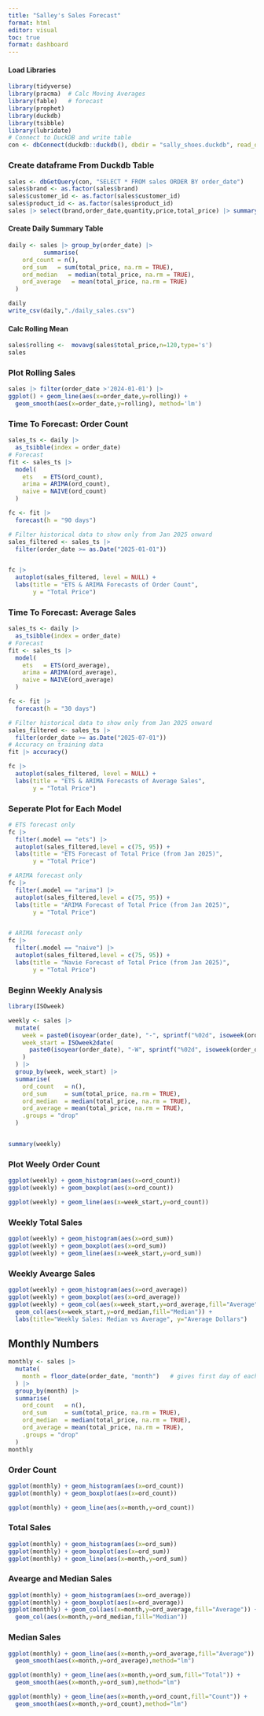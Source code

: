 ---
title: "Salley's Sales Forecast"
format: html
editor: visual
toc: true
format: dashboard
---

#### Load Libraries

```{r, echo=FALSE, message=FALSE}
library(tidyverse)
library(pracma)  # Calc Moving Averages
library(fable)   # forecast
library(prophet)
library(duckdb)
library(tsibble)
library(lubridate)
# Connect to DuckDB and write table
con <- dbConnect(duckdb::duckdb(), dbdir = "sally_shoes.duckdb", read_only = FALSE)
```

### Create dataframe From Duckdb Table

```{r}
sales <- dbGetQuery(con, "SELECT * FROM sales ORDER BY order_date")
sales$brand <- as.factor(sales$brand)
sales$customer_id <- as.factor(sales$customer_id)
sales$product_id <- as.factor(sales$product_id)
sales |> select(brand,order_date,quantity,price,total_price) |> summary()
```

#### Create Daily Summary Table

```{r}
daily <- sales |> group_by(order_date) |>
          summarise(
    ord_count = n(),
    ord_sum   = sum(total_price, na.rm = TRUE),
    ord_median   = median(total_price, na.rm = TRUE),
    ord_average   = mean(total_price, na.rm = TRUE)
  )

daily
write_csv(daily,"./daily_sales.csv")
```

#### Calc Rolling Mean

```{r}
sales$rolling <-  movavg(sales$total_price,n=120,type='s')
sales
```

### Plot Rolling Sales

```{r}

sales |> filter(order_date >'2024-01-01') |>
ggplot() + geom_line(aes(x=order_date,y=rolling)) +
  geom_smooth(aes(x=order_date,y=rolling), method='lm')
```

### Time To Forecast: Order Count

```{r}
sales_ts <- daily |>
  as_tsibble(index = order_date)
# Forecast
fit <- sales_ts |>
  model(
    ets   = ETS(ord_count),
    arima = ARIMA(ord_count),
    naive = NAIVE(ord_count)
  )

fc <- fit |>
  forecast(h = "90 days")

# Filter historical data to show only from Jan 2025 onward
sales_filtered <- sales_ts |>
  filter(order_date >= as.Date("2025-01-01"))


fc |>
  autoplot(sales_filtered, level = NULL) +
  labs(title = "ETS & ARIMA Forecasts of Order Count",
       y = "Total Price")
```

### Time To Forecast: Average Sales

```{r}
sales_ts <- daily |>
  as_tsibble(index = order_date)
# Forecast
fit <- sales_ts |>
  model(
    ets   = ETS(ord_average),
    arima = ARIMA(ord_average),
    naive = NAIVE(ord_average)
  )

fc <- fit |>
  forecast(h = "30 days")

# Filter historical data to show only from Jan 2025 onward
sales_filtered <- sales_ts |>
  filter(order_date >= as.Date("2025-07-01"))
# Accuracy on training data
fit |> accuracy()

```

```{r}
fc |>
  autoplot(sales_filtered, level = NULL) +
  labs(title = "ETS & ARIMA Forecasts of Average Sales",
       y = "Total Price")
```

### Seperate Plot for Each Model

```{r}
# ETS forecast only
fc |> 
  filter(.model == "ets") |>
  autoplot(sales_filtered,level = c(75, 95)) +
  labs(title = "ETS Forecast of Total Price (from Jan 2025)",
       y = "Total Price")

# ARIMA forecast only
fc |> 
  filter(.model == "arima") |>
  autoplot(sales_filtered,level = c(75, 95)) +
  labs(title = "ARIMA Forecast of Total Price (from Jan 2025)",
       y = "Total Price")


# ARIMA forecast only
fc |> 
  filter(.model == "naive") |>
  autoplot(sales_filtered,level = c(75, 95)) +
  labs(title = "Navie Forecast of Total Price (from Jan 2025)",
       y = "Total Price")
```

### Beginn Weekly Analysis


```{r}
library(ISOweek)

weekly <- sales |>
  mutate(
    week = paste0(isoyear(order_date), "-", sprintf("%02d", isoweek(order_date))),
    week_start = ISOweek2date(
      paste0(isoyear(order_date), "-W", sprintf("%02d", isoweek(order_date)), "-1")
    )
  ) |>
  group_by(week, week_start) |>
  summarise(
    ord_count   = n(),
    ord_sum     = sum(total_price, na.rm = TRUE),
    ord_median  = median(total_price, na.rm = TRUE),
    ord_average = mean(total_price, na.rm = TRUE),
    .groups = "drop"
  )


summary(weekly)
```

### Plot Weely Order Count

```{r}
ggplot(weekly) + geom_histogram(aes(x=ord_count))
ggplot(weekly) + geom_boxplot(aes(x=ord_count))

ggplot(weekly) + geom_line(aes(x=week_start,y=ord_count))
```

### Weekly Total Sales

```{r}
ggplot(weekly) + geom_histogram(aes(x=ord_sum))
ggplot(weekly) + geom_boxplot(aes(x=ord_sum))
ggplot(weekly) + geom_line(aes(x=week_start,y=ord_sum))
```

### Weekly Avearge Sales

```{r}
ggplot(weekly) + geom_histogram(aes(x=ord_average))
ggplot(weekly) + geom_boxplot(aes(x=ord_average))
ggplot(weekly) + geom_col(aes(x=week_start,y=ord_average,fill="Average")) +
  geom_col(aes(x=week_start,y=ord_median,fill="Median")) +
  labs(title="Weekly Sales: Median vs Average", y="Average Dollars")
```

## Monthly Numbers

```{r}
monthly <- sales |>
  mutate(
    month = floor_date(order_date, "month")   # gives first day of each month
  ) |>
  group_by(month) |>
  summarise(
    ord_count   = n(),
    ord_sum     = sum(total_price, na.rm = TRUE),
    ord_median  = median(total_price, na.rm = TRUE),
    ord_average = mean(total_price, na.rm = TRUE),
    .groups = "drop"
  )
monthly
```

### Order Count

```{r}
ggplot(monthly) + geom_histogram(aes(x=ord_count))
ggplot(monthly) + geom_boxplot(aes(x=ord_count))

ggplot(monthly) + geom_line(aes(x=month,y=ord_count))
```

### Total Sales

```{r}
ggplot(monthly) + geom_histogram(aes(x=ord_sum))
ggplot(monthly) + geom_boxplot(aes(x=ord_sum))
ggplot(monthly) + geom_line(aes(x=month,y=ord_sum))
```

###  Avearge  and Median Sales

```{r}
ggplot(monthly) + geom_histogram(aes(x=ord_average))
ggplot(monthly) + geom_boxplot(aes(x=ord_average))
ggplot(monthly) + geom_col(aes(x=month,y=ord_average,fill="Average")) +
  geom_col(aes(x=month,y=ord_median,fill="Median"))
```

### Median Sales

```{r}
ggplot(monthly) + geom_line(aes(x=month,y=ord_average,fill="Average")) +
  geom_smooth(aes(x=month,y=ord_average),method="lm")

ggplot(monthly) + geom_line(aes(x=month,y=ord_sum,fill="Total")) +
  geom_smooth(aes(x=month,y=ord_sum),method="lm")

ggplot(monthly) + geom_line(aes(x=month,y=ord_count,fill="Count")) +
  geom_smooth(aes(x=month,y=ord_count),method="lm")
```

